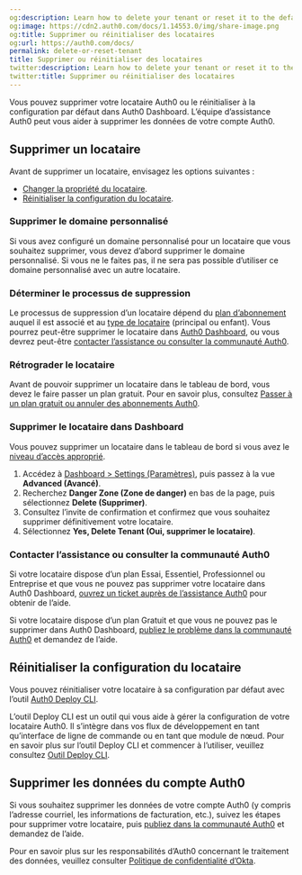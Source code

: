 ```yaml
---
og:description: Learn how to delete your tenant or reset it to the default configuration.
og:image: https://cdn2.auth0.com/docs/1.14553.0/img/share-image.png
og:title: Supprimer ou réinitialiser des locataires
og:url: https://auth0.com/docs/
permalink: delete-or-reset-tenant
title: Supprimer ou réinitialiser des locataires
twitter:description: Learn how to delete your tenant or reset it to the default configuration.
twitter:title: Supprimer ou réinitialiser des locataires
---
```


Vous pouvez supprimer votre locataire Auth0 ou le réinitialiser à la configuration par défaut dans Auth0 Dashboard. L’équipe d’assistance Auth0 peut vous aider à supprimer les données de votre compte Auth0.

## Supprimer un locataire



Avant de supprimer un locataire, envisagez les options suivantes :

* [Changer la propriété du locataire](/manage-dashboard-access).
* [Réinitialiser la configuration du locataire](#reset-tenant-configuration).

### Supprimer le domaine personnalisé

Si vous avez configuré un domaine personnalisé pour un locataire que vous souhaitez supprimer, vous devez d’abord supprimer le domaine personnalisé. Si vous ne le faites pas, il ne sera pas possible d’utiliser ce domaine personnalisé avec un autre locataire.

### Déterminer le processus de suppression

Le processus de suppression d’un locataire dépend du [plan d’abonnement](https://www.auth0.com/pricing) auquel il est associé et au [type de locataire](/get-started/create-tenants/child-tenants) (principal ou enfant). Vous pourrez peut-être supprimer le locataire dans [Auth0 Dashboard](#delete-tenant-in-auth0-dashboard), ou vous devrez peut-être [contacter l’assistance ou consulter la communauté Auth0](#contact-auth0-support-or-community).



### Rétrograder le locataire

Avant de pouvoir supprimer un locataire dans le tableau de bord, vous devez le faire passer un plan gratuit. Pour en savoir plus, consultez [Passer à un plan gratuit ou annuler des abonnements Auth0](/support/manage-subscriptions/downgrade-or-cancel-subscriptions).

### Supprimer le locataire dans Dashboard

Vous pouvez supprimer un locataire dans le tableau de bord si vous avez le [niveau d’accès approprié](/manage-dashboard-access/feature-access-by-role).

1. Accédez à [Dashboard > Settings (Paramètres)](%24%7Bmanage_url%7D/#/tenant/advanced), puis passez à la vue **Advanced (Avancé)**.
2. Recherchez **Danger Zone (Zone de danger)** en bas de la page, puis sélectionnez **Delete (Supprimer)**.
3. Consultez l’invite de confirmation et confirmez que vous souhaitez supprimer définitivement votre locataire.
4. Sélectionnez **Yes, Delete Tenant (Oui, supprimer le locataire)**.

### Contacter l’assistance ou consulter la communauté Auth0

Si votre locataire dispose d’un plan Essai, Essentiel, Professionnel ou Entreprise et que vous ne pouvez pas supprimer votre locataire dans Auth0 Dashboard, [ouvrez un ticket auprès de l’assistance Auth0](/support/open-and-manage-support-tickets) pour obtenir de l’aide.

Si votre locataire dispose d’un plan Gratuit et que vous ne pouvez pas le supprimer dans Auth0 Dashboard, [publiez le problème dans la communauté Auth0](https://community.auth0.com/) et demandez de l’aide.

## Réinitialiser la configuration du locataire

Vous pouvez réinitialiser votre locataire à sa configuration par défaut avec l’outil [Auth0 Deploy CLI](https://github.com/auth0/auth0-deploy-cli).

L’outil Deploy CLI est un outil qui vous aide à gérer la configuration de votre locataire Auth0. Il s’intègre dans vos flux de développement en tant qu’interface de ligne de commande ou en tant que module de nœud. Pour en savoir plus sur l’outil Deploy CLI et commencer à l’utiliser, veuillez consultez [Outil Deploy CLI](/deploy/deploy-cli-tool).

## Supprimer les données du compte Auth0

Si vous souhaitez supprimer les données de votre compte Auth0 (y compris l’adresse courriel, les informations de facturation, etc.), suivez les étapes pour supprimer votre locataire, puis [publiez dans la communauté Auth0](https://community.auth0.com/) et demandez de l’aide.

Pour en savoir plus sur les responsabilités d’Auth0 concernant le traitement des données, veuillez consulter [Politique de confidentialité d’Okta](https://www.okta.com/privacy-policy/).